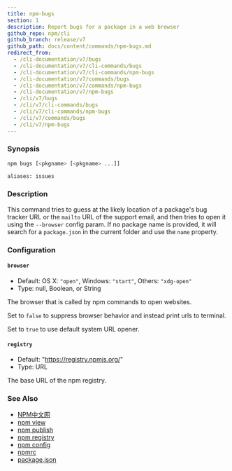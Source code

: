```yaml
---
title: npm-bugs
section: 1
description: Report bugs for a package in a web browser
github_repo: npm/cli
github_branch: release/v7
github_path: docs/content/commands/npm-bugs.md
redirect_from:
  - /cli-documentation/v7/bugs
  - /cli-documentation/v7/cli-commands/bugs
  - /cli-documentation/v7/cli-commands/npm-bugs
  - /cli-documentation/v7/commands/bugs
  - /cli-documentation/v7/commands/npm-bugs
  - /cli-documentation/v7/npm-bugs
  - /cli/v7/bugs
  - /cli/v7/cli-commands/bugs
  - /cli/v7/cli-commands/npm-bugs
  - /cli/v7/commands/bugs
  - /cli/v7/npm-bugs
---
```


### Synopsis

```bash
npm bugs [<pkgname> [<pkgname> ...]]

aliases: issues
```

### Description

This command tries to guess at the likely location of a package's bug tracker URL or the `mailto` URL of the support email, and then tries to open it using the `--browser` config param. If no package name is provided, it will search for a `package.json` in the current folder and use the `name` property.

### Configuration

#### `browser`

- Default: OS X: `"open"`, Windows: `"start"`, Others: `"xdg-open"`
- Type: null, Boolean, or String

The browser that is called by npm commands to open websites.

Set to `false` to suppress browser behavior and instead print urls to terminal.

Set to `true` to use default system URL opener.

#### `registry`

- Default: "https://registry.npmjs.org/"
- Type: URL

The base URL of the npm registry.

### See Also

- [NPM中文网](/cli/v7/commands/npm-docs)
- [npm view](/cli/v7/commands/npm-view)
- [npm publish](/cli/v7/commands/npm-publish)
- [npm registry](/cli/v7/using-npm/registry)
- [npm config](/cli/v7/commands/npm-config)
- [npmrc](/cli/v7/configuring-npm/npmrc)
- [package.json](/cli/v7/configuring-npm/package-json)
